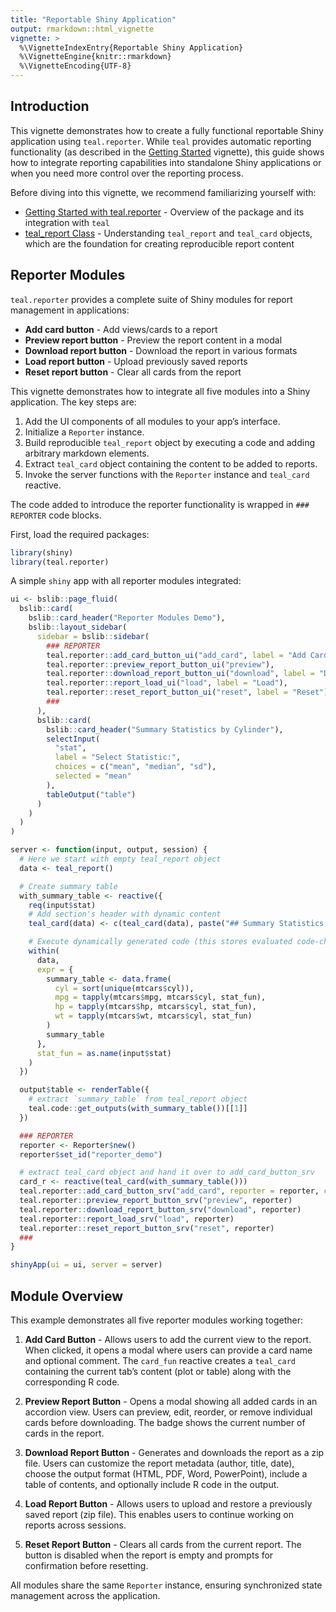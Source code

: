 ```yaml
---
title: "Reportable Shiny Application"
output: rmarkdown::html_vignette
vignette: >
  %\VignetteIndexEntry{Reportable Shiny Application}
  %\VignetteEngine{knitr::rmarkdown}
  %\VignetteEncoding{UTF-8}
---
```



## Introduction

This vignette demonstrates how to create a fully functional reportable Shiny application using `teal.reporter`. While `teal` provides automatic reporting functionality (as described in the [Getting Started](./getting-started-with-teal-reporter.html) vignette), this guide shows how to integrate reporting capabilities into standalone Shiny applications or when you need more control over the reporting process.

Before diving into this vignette, we recommend familiarizing yourself with:

- [Getting Started with teal.reporter](./getting-started-with-teal-reporter.html) - Overview of the package and its integration with `teal`
- [teal_report Class](./teal-report-class.html) - Understanding `teal_report` and `teal_card` objects, which are the foundation for creating reproducible report content

## Reporter Modules

`teal.reporter` provides a complete suite of Shiny modules for report management in applications:

- **Add card button** - Add views/cards to a report
- **Preview report button** - Preview the report content in a modal
- **Download report button** - Download the report in various formats
- **Load report button** - Upload previously saved reports
- **Reset report button** - Clear all cards from the report

This vignette demonstrates how to integrate all five modules into a Shiny application. The key steps are:

1. Add the UI components of all modules to your app's interface.
2. Initialize a `Reporter` instance.
3. Build reproducible `teal_report` object by executing a code and adding arbitrary markdown elements.
4. Extract `teal_card` object containing the content to be added to reports.
5. Invoke the server functions with the `Reporter` instance and `teal_card` reactive.

The code added to introduce the reporter functionality is wrapped in `### REPORTER` code blocks.

First, load the required packages:

```r
library(shiny)
library(teal.reporter)
```

A simple `shiny` app with all reporter modules integrated:

```r
ui <- bslib::page_fluid(
  bslib::card(
    bslib::card_header("Reporter Modules Demo"),
    bslib::layout_sidebar(
      sidebar = bslib::sidebar(
        ### REPORTER
        teal.reporter::add_card_button_ui("add_card", label = "Add Card"),
        teal.reporter::preview_report_button_ui("preview"),
        teal.reporter::download_report_button_ui("download", label = "Download"),
        teal.reporter::report_load_ui("load", label = "Load"),
        teal.reporter::reset_report_button_ui("reset", label = "Reset"),
        ###
      ),
      bslib::card(
        bslib::card_header("Summary Statistics by Cylinder"),
        selectInput(
          "stat",
          label = "Select Statistic:",
          choices = c("mean", "median", "sd"),
          selected = "mean"
        ),
        tableOutput("table")
      )
    )
  )
)

server <- function(input, output, session) {
  # Here we start with empty teal_report object
  data <- teal_report()

  # Create summary table
  with_summary_table <- reactive({
    req(input$stat)
    # Add section's header with dynamic content
    teal_card(data) <- c(teal_card(data), paste("## Summary Statistics:", input$stat))

    # Execute dynamically generated code (this stores evaluated code-chunk and its output)
    within(
      data,
      expr = {
        summary_table <- data.frame(
          cyl = sort(unique(mtcars$cyl)),
          mpg = tapply(mtcars$mpg, mtcars$cyl, stat_fun),
          hp = tapply(mtcars$hp, mtcars$cyl, stat_fun),
          wt = tapply(mtcars$wt, mtcars$cyl, stat_fun)
        )
        summary_table
      },
      stat_fun = as.name(input$stat)
    )
  })

  output$table <- renderTable({
    # extract `summary_table` from teal_report object
    teal.code::get_outputs(with_summary_table())[[1]]
  })

  ### REPORTER
  reporter <- Reporter$new()
  reporter$set_id("reporter_demo")

  # extract teal_card object and hand it over to add_card_button_srv
  card_r <- reactive(teal_card(with_summary_table()))
  teal.reporter::add_card_button_srv("add_card", reporter = reporter, card_fun = card_r)
  teal.reporter::preview_report_button_srv("preview", reporter)
  teal.reporter::download_report_button_srv("download", reporter)
  teal.reporter::report_load_srv("load", reporter)
  teal.reporter::reset_report_button_srv("reset", reporter)
  ###
}

shinyApp(ui = ui, server = server)
```

## Module Overview

This example demonstrates all five reporter modules working together:

1. **Add Card Button** - Allows users to add the current view to the report. When clicked, it opens a modal where users can provide a card name and optional comment. The `card_fun` reactive creates a `teal_card` containing the current tab's content (plot or table) along with the corresponding R code.

2. **Preview Report Button** - Opens a modal showing all added cards in an accordion view. Users can preview, edit, reorder, or remove individual cards before downloading. The badge shows the current number of cards in the report.

3. **Download Report Button** - Generates and downloads the report as a zip file. Users can customize the report metadata (author, title, date), choose the output format (HTML, PDF, Word, PowerPoint), include a table of contents, and optionally include R code in the output.

4. **Load Report Button** - Allows users to upload and restore a previously saved report (zip file). This enables users to continue working on reports across sessions.

5. **Reset Report Button** - Clears all cards from the current report. The button is disabled when the report is empty and prompts for confirmation before resetting.

All modules share the same `Reporter` instance, ensuring synchronized state management across the application.
